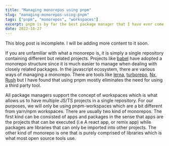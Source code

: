 ```yaml
---
title: "Managing monorepos using pnpm"
slug: "managing-monorepos-using-pnpm"
tags: ["pnpm", "monorepos", "workspaces"]
excerpt: pnpm is by far the best package manager that I have ever come accross. Other than its well-known advantages over other package managers, managing monorepos is where pnpm especially shines. In this article, we explore managing a monorepo using pnpm
date: 2022-10-27
---
```



<Alert variant="danger">This blog post is incomplete. I will be adding more content to it soon.</Alert>

If you are unfamiliar with what a monorepo is, it is simply a single repository containing different but related projects. Projects like [babel](https://github.com/babeljs/babel) have adopted a monorepo structure since it is much easier to manage when dealing with closely related packages. In the javascript ecosystem, there are various ways of managing a monorepo. There are tools like [lerna](https://lerna.com), [turborepo](https://turborepo.com), [Nx](https://nx.dev), [Rush](https://rush.dev) but I have found that using pnpm mostly eliminates the need for using a third party tool.

All package managers support the concept of workspaces which is what allows us to have multiple JS/TS projects in a single repository. For our purposes, we will only be using pnpm-workspaces which are a bit different from yarn/npm workspaces. There are usually two kind of monorepos. The first kind can be consisted of apps and packages in the sense that apps are the projects that can be executed (i.e A react app, or remix app) while packages are libraries that can only be imported into other projects. The other kind of monorepo is one that is purely comprised of libraries which is what most open source tools use.
